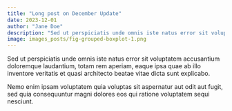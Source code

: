 ```yaml
---
title: "Long post on December Update"
date: 2023-12-01
author: "Jane Doe"
description: "Sed ut perspiciatis unde omnis iste natus error sit voluptatem accusantium doloremque laudantium, totam rem aperiam, eaque ipsa quae ab illo inventore"
image: images_posts/fig-grouped-boxplot-1.png
---
```


Sed ut perspiciatis unde omnis iste natus error sit voluptatem accusantium doloremque laudantium, totam rem aperiam, eaque ipsa quae ab illo inventore veritatis et quasi architecto beatae vitae dicta sunt explicabo. 

Nemo enim ipsam voluptatem quia voluptas sit aspernatur aut odit aut fugit, sed quia consequuntur magni dolores eos qui ratione voluptatem sequi nesciunt.



